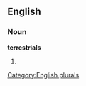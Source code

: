 
==English==

===Noun===
'''terrestrials'''

# {{plural of|[[terrestrial]]}}

[[Category:English plurals]]